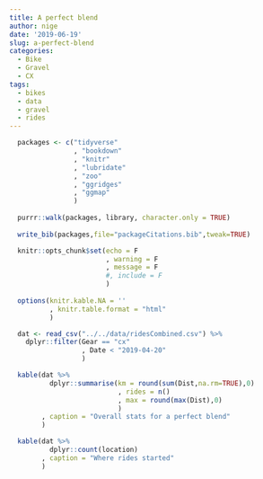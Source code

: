 ```yaml
---
title: A perfect blend
author: nige
date: '2019-06-19'
slug: a-perfect-blend
categories:
  - Bike
  - Gravel
  - CX
tags:
  - bikes
  - data
  - gravel
  - rides
---
```


```r

  packages <- c("tidyverse"
                , "bookdown"
                , "knitr"
                , "lubridate"
                , "zoo"
                , "ggridges"
                , "ggmap"
                )
  
  purrr::walk(packages, library, character.only = TRUE)
  
  write_bib(packages,file="packageCitations.bib",tweak=TRUE)

  knitr::opts_chunk$set(echo = F
                        , warning = F
                        , message = F
                        #, include = F
                        )
  
  options(knitr.kable.NA = ''
          , knitr.table.format = "html"
          )

```


```r

  dat <- read_csv("../../data/ridesCombined.csv") %>%
    dplyr::filter(Gear == "cx"
                  , Date < "2019-04-20"
                  )

  kable(dat %>%
          dplyr::summarise(km = round(sum(Dist,na.rm=TRUE),0)
                           , rides = n()
                           , max = round(max(Dist),0)
                           )
        , caption = "Overall stats for a perfect blend"
        )

```

```r

  kable(dat %>%
          dplyr::count(location)
        , caption = "Where rides started"
        )


```



